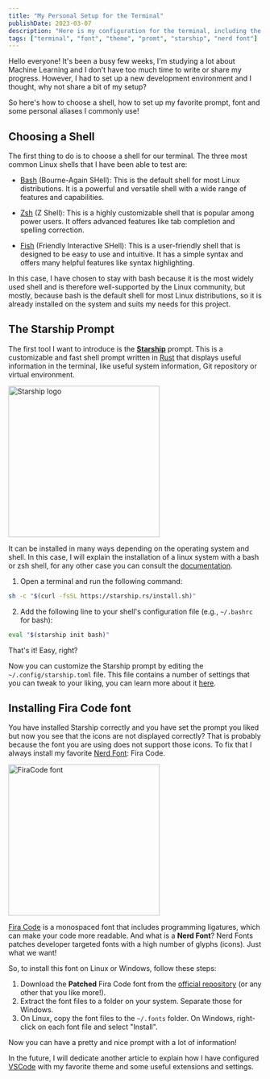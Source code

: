 ```yaml
---
title: "My Personal Setup for the Terminal"
publishDate: 2023-03-07
description: "Here is my configuration for the terminal, including the source, the shell, and how to set it all up"
tags: ["terminal", "font", "theme", "promt", "starship", "nerd font"]
---
```




Hello everyone! It's been a busy few weeks, I'm studying a lot about Machine Learning and I don't have too much time to write or share my progress. However, I had to set up a new development environment and I thought, why not share a bit of my setup?

So here's how to choose a shell, how to set up my favorite prompt, font and some personal aliases I commonly use!

## Choosing a Shell

The first thing to do is to choose a shell for our terminal. The three most common Linux shells that I have been able to test are:

- [Bash](https://www.gnu.org/software/bash/) (Bourne-Again SHell): This is the default shell for most Linux distributions. It is a powerful and versatile shell with a wide range of features and capabilities.

- [Zsh](https://www.zsh.org/) (Z Shell): This is a highly customizable shell that is popular among power users. It offers advanced features like tab completion and spelling correction.

- [Fish](https://fishshell.com/) (Friendly Interactive SHell): This is a user-friendly shell that is designed to be easy to use and intuitive. It has a simple syntax and offers many helpful features like syntax highlighting.

In this case, I have chosen to stay with bash because it is the most widely used shell and is therefore well-supported by the Linux community, but mostly, because bash is the default shell for most Linux distributions, so it is already installed on the system and suits my needs for this project.

## The Starship Prompt

The first tool I want to introduce is the **[Starship](https://starship.rs/)** prompt. This is a customizable and fast shell prompt written in [Rust](https://www.rust-lang.org/) that displays useful information in the terminal, like useful system information, Git repository or virtual environment.

<div className="flex justify-center">
	<Image src={starship} alt="Starship logo" width="300px" />
</div>

It can be installed in many ways depending on the operating system and shell. In this case, I will explain the installation of a linux system with a bash or zsh shell, for any other case you can consult the [documentation](https://starship.rs/guide/#%F0%9F%9A%80-installation).

1. Open a terminal and run the following command:

``` bash
sh -c "$(curl -fsSL https://starship.rs/install.sh)"
```

2. Add the following line to your shell's configuration file (e.g., `~/.bashrc` for bash):

``` bash
eval "$(starship init bash)"
```

That's it! Easy, right?

Now you can customize the Starship prompt by editing the `~/.config/starship.toml` file. This file contains a number of settings that you can tweak to your liking, you can learn more about it [here](https://starship.rs/config/).

## Installing Fira Code font

You have installed Starship correctly and you have set the prompt you liked but now you see that the icons are not displayed correctly? That is probably because the font you are using does not support those icons. To fix that I always install my favorite [Nerd Font](https://www.nerdfonts.com/): Fira Code.

<div className="flex justify-center">
	<Image src={firacode} alt="FiraCode font" width="300px" />
</div>

[Fira Code](https://github.com/tonsky/FiraCode) is a monospaced font that includes programming ligatures, which can make your code more readable. And what is a **Nerd Font**? Nerd Fonts patches developer targeted fonts with a high number of glyphs (icons). Just what we want!

So, to install this font on Linux or Windows, follow these steps:

1. Download the **Patched** Fira Code font from the [official repository](https://www.nerdfonts.com/font-downloads) (or any other that you like more!).
2. Extract the font files to a folder on your system. Separate those for Windows.
3. On Linux, copy the font files to the `~/.fonts` folder. On Windows, right-click on each font file and select "Install".

Now you can have a pretty and nice prompt with a lot of information!

In the future, I will dedicate another article to explain how I have configured [VSCode](https://code.visualstudio.com/) with my favorite theme and some useful extensions and settings.